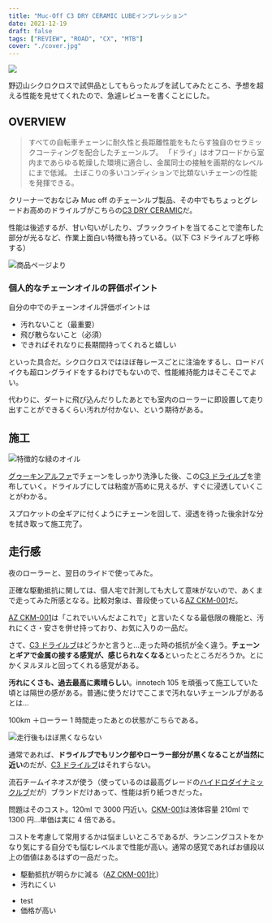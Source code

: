 ```yaml
---
title: "Muc-Off C3 DRY CERAMIC LUBEインプレッション"
date: 2021-12-19
draft: false
tags: ["REVIEW", "ROAD", "CX", "MTB"]
cover: "./cover.jpg"
---
```


![ ](./cover.jpg)

野辺山シクロクロスで試供品としてもらったルブを試してみたところ、予想を超える性能を見せてくれたので、急遽レビューを書くことにした。

## OVERVIEW

<Amzn asin="B07SYYN2J6">

> すべての自転車チェーンに耐久性と長距離性能をもたらす独自のセラミックコーティングを配合したチェーンルブ。
> 「ドライ」はオフロードから室内まであらゆる乾燥した環境に適合し、金属同士の接触を画期的なレベルにまで低減。
> 土ぼこりの多いコンディションで比類ないチェーンの性能を発揮できる。

クリーナーでおなじみ Muc off のチェーンルブ製品、その中でもちょっとグレードお高めのドライルブがこちらの[C3 DRY CERAMIC](https://amzn.to/3GSWcto)だ。

性能は後述するが、甘い匂いがしたり、ブラックライトを当てることで塗布した部分が光るなど、作業上面白い特徴も持っている。（以下 C3 ドライルブと呼称する）

![商品ページより](./sample.jpg)

### 個人的なチェーンオイルの評価ポイント

自分の中でのチェーンオイル評価ポイントは

- 汚れないこと（最重要）
- 飛び散らないこと（必須）
- できればそれなりに長期間持ってくれると嬉しい

といった具合だ。シクロクロスではほぼ毎レースごとに注油をするし、ロードバイクも超ロングライドをするわけでもないので、性能維持能力はそこそこでよい。

代わりに、ダートに飛び込んだりしたあとでも室内のローラーに即設置して走り出すことができるくらい汚れが付かない、という期待がある。

## 施工

![特徴的な緑のオイル](./green.jpg)

[グゥーキンアルファ](https://amzn.to/3p6y1BF)でチェーンをしっかり洗浄した後、この[C3 ドライルブ](https://amzn.to/3GSWcto)を塗布していく。ドライルブにしては粘度が高めに見えるが、すぐに浸透していくことがわかる。

スプロケットの全ギアに付くようにチェーンを回して、浸透を待った後余計な分を拭き取って施工完了。

## 走行感

夜のローラーと、翌日のライドで使ってみた。

正確な駆動抵抗に関しては、個人宅で計測しても大して意味がないので、あくまで走ってみた所感となる。比較対象は、普段使っている[AZ CKM-001](https://amzn.to/3yC0B0N)だ。

<LinkCard url="https://blog.gensobunya.net/post/2021/08/ckm-001/" />

[AZ CKM-001](https://amzn.to/3yC0B0N)は「これでいいんだよこれで」と言いたくなる最低限の機能と、汚れにくさ・安さを併せ持っており、お気に入りの一品だ。

さて、[C3 ドライルブ](https://amzn.to/3GSWcto)はどうかと言うと…走った時の抵抗が全く違う。**チェーンとギアで金属の接する感覚が、感じられなくなる**といったところだろうか。とにかくヌルヌルと回ってくれる感覚がある。

**汚れにくさも、過去最高に素晴らしい**。innotech 105 を頑張って施工していた頃とは隔世の感がある。普通に使うだけでここまで汚れないチェーンルブがあるとは…

100km ＋ローラー 1 時間走ったあとの状態がこちらである。

![走行後もほぼ黒くならない](./after_ride.jpg)

通常であれば、**ドライルブでもリンク部やローラー部分が黒くなることが当然に近い**のだが、[C3 ドライルブ](https://amzn.to/3GSWcto)はそれすらない。

流石チームイネオスが使う（使っているのは最高グレードの[ハイドロダイナミックルブ](https://amzn.to/3FcM4es)だが）ブランドだけあって、性能は折り紙つきだった。

問題はそのコスト。120ml で 3000 円近い。[CKM-001](https://amzn.to/3yC0B0N)は液体容量 210ml で 1300 円…単価は実に 4 倍である。

コストを考慮して常用するかは悩ましいところであるが、ランニングコストをかなり気にする自分でも悩むレベルまで性能が高い。通常の感覚であればお値段以上の価値はあるはずの一品だった。

<PositiveBox>

- 駆動抵抗が明らかに減る（[AZ CKM-001](https://amzn.to/3yC0B0N)比）
- 汚れにくい

</PositiveBox>

<NegativeBox>

- test
- 価格が高い

</NegativeBox>

<Amzn asin="B07SYYN2J6">
